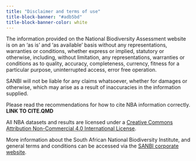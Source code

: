 ```yaml
---
title: "Disclaimer and terms of use"
title-block-banner: "#adb5bd"
title-block-banner-color: white
---
```


The information provided on the National Biodiversity Assessment website is on an 'as is' and 'as available' basis without any representations, warranties or conditions, whether express or implied, statutory or otherwise, including, without limitation, any representations, warranties or conditions as to quality, accuracy, completeness, currency, fitness for a particular purpose, uninterrupted access, error free operation.

SANBI will not be liable for any claims whatsoever, whether for damages or otherwise, which may arise as a result of inaccuracies in the information supplied.

Please read the recommendations for how to cite NBA information correctly. **LINK TO CITE.QMD**

All NBA datasets and results are licensed under a [Creative Commons Attribution Non-Commercial 4.0 International License](https://creativecommons.org/licenses/by-nc/4.0/).

More information about the South African National Biodiversity Institute, and general terms and conditions can be accessed via the [SANBI corporate website](https://www.sanbi.org/about-us/terms-and-conditions/).
